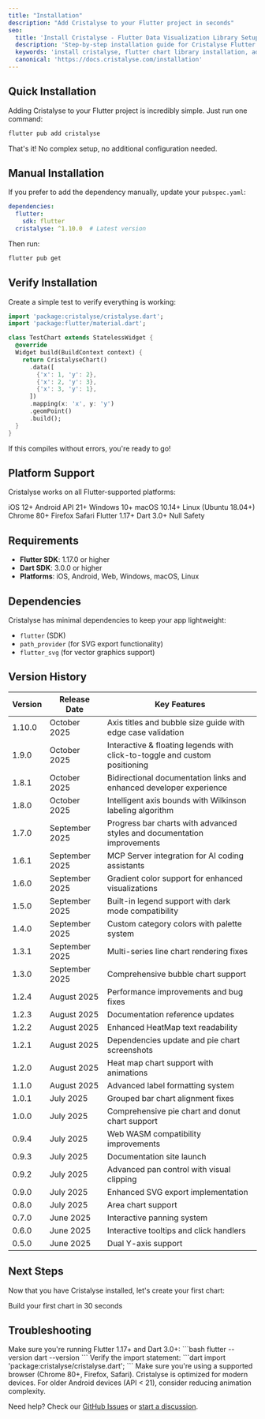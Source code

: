 ```yaml
---
title: "Installation"
description: "Add Cristalyse to your Flutter project in seconds"
seo:
  title: 'Install Cristalyse - Flutter Data Visualization Library Setup Guide'
  description: 'Step-by-step installation guide for Cristalyse Flutter chart library. Add grammar of graphics data visualization to your Flutter project in seconds.'
  keywords: 'install cristalyse, flutter chart library installation, add cristalyse flutter, flutter visualization setup, pub.dev cristalyse'
  canonical: 'https://docs.cristalyse.com/installation'
---
```


## Quick Installation

Adding Cristalyse to your Flutter project is incredibly simple. Just run one command:

```bash
flutter pub add cristalyse
```

That's it! No complex setup, no additional configuration needed.

## Manual Installation

If you prefer to add the dependency manually, update your `pubspec.yaml`:

```yaml pubspec.yaml
dependencies:
  flutter:
    sdk: flutter
  cristalyse: ^1.10.0  # Latest version
```

Then run:

```bash
flutter pub get
```

## Verify Installation

Create a simple test to verify everything is working:

```dart lib/test_chart.dart
import 'package:cristalyse/cristalyse.dart';
import 'package:flutter/material.dart';

class TestChart extends StatelessWidget {
  @override
  Widget build(BuildContext context) {
    return CristalyseChart()
      .data([
        {'x': 1, 'y': 2},
        {'x': 2, 'y': 3},
        {'x': 3, 'y': 1},
      ])
      .mapping(x: 'x', y: 'y')
      .geomPoint()
      .build();
  }
}
```

If this compiles without errors, you're ready to go!

## Platform Support

Cristalyse works on all Flutter-supported platforms:

<CardGroup cols={2}>
  <Card title="Mobile" icon="mobile">
    <Icon icon="check" /> iOS 12+  
    <Icon icon="check" /> Android API 21+
  </Card>
  <Card title="Desktop" icon="desktop">
    <Icon icon="check" /> Windows 10+  
    <Icon icon="check" /> macOS 10.14+  
    <Icon icon="check" /> Linux (Ubuntu 18.04+)
  </Card>
  <Card title="Web" icon="globe">
    <Icon icon="check" /> Chrome 80+  
    <Icon icon="check" /> Firefox  
    <Icon icon="check" /> Safari
  </Card>
  <Card title="Framework" icon="code">
    <Icon icon="check" /> Flutter 1.17+  
    <Icon icon="check" /> Dart 3.0+  
    <Icon icon="check" /> Null Safety
  </Card>
</CardGroup>

## Requirements

- **Flutter SDK**: 1.17.0 or higher
- **Dart SDK**: 3.0.0 or higher
- **Platforms**: iOS, Android, Web, Windows, macOS, Linux

## Dependencies

Cristalyse has minimal dependencies to keep your app lightweight:

- `flutter` (SDK)
- `path_provider` (for SVG export functionality)
- `flutter_svg` (for vector graphics support)

## Version History

| Version | Release Date | Key Features |
|---------|-------------|--------------|
| 1.10.0 | October 2025 | Axis titles and bubble size guide with edge case validation |
| 1.9.0 | October 2025 | Interactive & floating legends with click-to-toggle and custom positioning |
| 1.8.1 | October 2025 | Bidirectional documentation links and enhanced developer experience |
| 1.8.0 | October 2025 | Intelligent axis bounds with Wilkinson labeling algorithm |
| 1.7.0 | September 2025 | Progress bar charts with advanced styles and documentation improvements |
| 1.6.1 | September 2025 | MCP Server integration for AI coding assistants |
| 1.6.0 | September 2025 | Gradient color support for enhanced visualizations |
| 1.5.0 | September 2025 | Built-in legend support with dark mode compatibility |
| 1.4.0 | September 2025 | Custom category colors with palette system |
| 1.3.1 | September 2025 | Multi-series line chart rendering fixes |
| 1.3.0 | September 2025 | Comprehensive bubble chart support |
| 1.2.4 | August 2025 | Performance improvements and bug fixes |
| 1.2.3 | August 2025 | Documentation reference updates |
| 1.2.2 | August 2025 | Enhanced HeatMap text readability |
| 1.2.1 | August 2025 | Dependencies update and pie chart screenshots |
| 1.2.0 | August 2025 | Heat map chart support with animations |
| 1.1.0 | August 2025 | Advanced label formatting system |
| 1.0.1 | July 2025 | Grouped bar chart alignment fixes |
| 1.0.0 | July 2025 | Comprehensive pie chart and donut chart support |
| 0.9.4 | July 2025 | Web WASM compatibility improvements |
| 0.9.3 | July 2025 | Documentation site launch |
| 0.9.2 | July 2025 | Advanced pan control with visual clipping |
| 0.9.0 | July 2025 | Enhanced SVG export implementation |
| 0.8.0 | July 2025 | Area chart support |
| 0.7.0 | June 2025 | Interactive panning system |
| 0.6.0 | June 2025 | Interactive tooltips and click handlers |
| 0.5.0 | June 2025 | Dual Y-axis support |

## Next Steps

Now that you have Cristalyse installed, let's create your first chart:

<Card title="Quick Start Guide" icon="rocket" href="/quickstart">
  Build your first chart in 30 seconds
</Card>

## Troubleshooting

<AccordionGroup>
  <Accordion title="Pub get fails">
    Make sure you're running Flutter 1.17+ and Dart 3.0+:
    ```bash
    flutter --version
    dart --version
    ```
  </Accordion>
  
  <Accordion title="Import errors">
    Verify the import statement:
    ```dart
    import 'package:cristalyse/cristalyse.dart';
    ```
  </Accordion>
  
  <Accordion title="Build issues on web">
    Make sure you're using a supported browser (Chrome 80+, Firefox, Safari).
  </Accordion>
  
  <Accordion title="Performance on older devices">
    Cristalyse is optimized for modern devices. For older Android devices (API < 21), consider reducing animation complexity.
  </Accordion>
</AccordionGroup>

Need help? Check our [GitHub Issues](https://github.com/rudi-q/cristalyse/issues) or [start a discussion](https://github.com/rudi-q/cristalyse/discussions).
